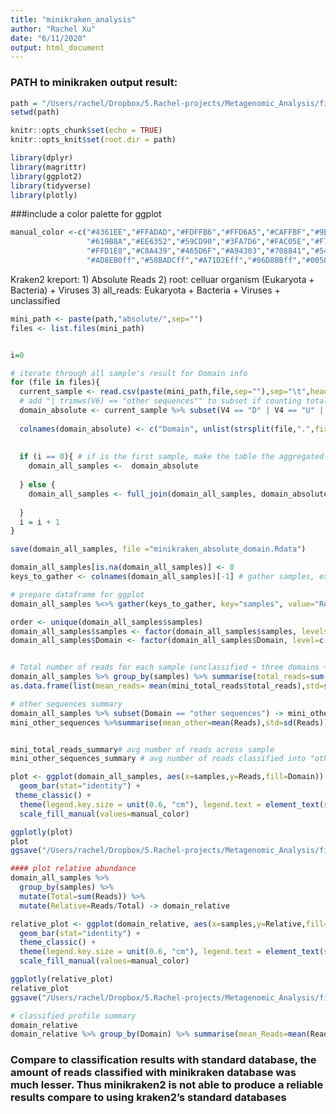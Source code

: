 ```yaml
---
title: "minikraken_analysis"
author: "Rachel Xu"
date: "6/11/2020"
output: html_document
---
```

### PATH to minikraken output result:
```r
path = "/Users/rachel/Dropbox/5.Rachel-projects/Metagenomic_Analysis/final_analysis/kraken2/minikraken/"
setwd(path)
```

```r
knitr::opts_chunk$set(echo = TRUE)
knitr::opts_knit$set(root.dir = path)
```

```r
library(dplyr)
library(magrittr)
library(ggplot2)
library(tidyverse)
library(plotly)
```
###include a color palette for ggplot
```r
manual_color <-c("#4361EE","#FFADAD","#FDFFB6","#FFD6A5","#CAFFBF","#9BF6FF","#A0C4FF","#BDB2FF","#FFC6FF","#233D4D","#FE7F2D","#FCCA46","#A1C181",
                 "#619B8A","#EE6352","#59CD90","#3FA7D6","#FAC05E","#F79D84","#50514F","#F25F5C","#FFE066","#247BA0","#70C1B3",
                 "#FFD1E8","#C8A439","#465D6F","#A94303","#708841","#540D6E","#EE4266","#FFD23F","#3BCEAC","#0EAD69","#E3AB00ff","#D1DED3ff",
                 "#AD8EB0ff","#58BADCff","#A71D2Eff","#86D8BBff","#0050ADff","#97CBF0ff","#67A280ff","#F20089","#41EAD4","#FBFF12","#54478C","#F94144","#80B918","#FEE440")

```

Kraken2 kreport:
    1) Absolute Reads
    2) root: celluar organism (Eukaryota + Bacteria) + Viruses
    3) all_reads: Eukaryota + Bacteria + Viruses + unclassified 
```r
mini_path <- paste(path,"absolute/",sep="")
files <- list.files(mini_path)


i=0

# iterate through all sample's result for Domain info
for (file in files){
  current_sample <- read.csv(paste(mini_path,file,sep=""),sep="\t",header=FALSE)
  # add "| trimws(V6) == "other sequences"" to subset if counting total number of reads
  domain_absolute <- current_sample %>% subset(V4 == "D" | V4 == "U" | trimws(V6) == "other sequences") %>% mutate(trimed = trimws(V6))  %>% select(c(trimed,V2))
  
  colnames(domain_absolute) <- c("Domain", unlist(strsplit(file,".",fixed = TRUE))[1])
  
  
  if (i == 0){ # if is the first sample, make the table the aggregated data table
    domain_all_samples <-  domain_absolute
    
  } else {
    domain_all_samples <- full_join(domain_all_samples, domain_absolute,by="Domain")
    
  }
  i = i + 1
}

save(domain_all_samples, file ="minikraken_absolute_domain.Rdata")

domain_all_samples[is.na(domain_all_samples)] <- 0
keys_to_gather <- colnames(domain_all_samples)[-1] # gather samples, exclude "Domain" from colnames

# prepare dataframe for ggplot
domain_all_samples %<>% gather(keys_to_gather, key="samples", value="Reads")

order <- unique(domain_all_samples$samples)
domain_all_samples$samples <- factor(domain_all_samples$samples, levels = c("R22_K","R26_K","R27_K","R28_K","R22_L","R26_L","R27_L","R28_L","R22_S","R26_S","R27_S","R28_S"))
domain_all_samples$Domain <- factor(domain_all_samples$Domain, level=c("unclassified","Eukaryota","Bacteria","Viruses","Archaea", "other sequences"))


# Total number of reads for each sample (unclassified + three domains + other sequences)
domain_all_samples %>% group_by(samples) %>% summarise(total_reads=sum(Reads)) -> mini_total_reads
as.data.frame(list(mean_reads= mean(mini_total_reads$total_reads),std=sd(mini_total_reads$total_reads))) -> mini_total_reads_summary# avg number of reads across sample

# other sequences summary
domain_all_samples %>% subset(Domain == "other sequences") -> mini_other_sequences
mini_other_sequences %>%summarise(mean_other=mean(Reads),std=sd(Reads)) -> mini_other_sequences_summary


mini_total_reads_summary# avg number of reads across sample
mini_other_sequences_summary # avg number of reads classified into "other sequences"

```

```r

plot <- ggplot(domain_all_samples, aes(x=samples,y=Reads,fill=Domain)) +
  geom_bar(stat="identity") + 
 theme_classic() +
  theme(legend.key.size = unit(0.6, "cm"), legend.text = element_text(size=12),legend.title = element_text(size=12,face="bold"), axis.text.y = element_text(face="bold", size=10),axis.title = element_blank(), axis.text.x= element_blank(),legend.position="none") +
  scale_fill_manual(values=manual_color)

ggplotly(plot)
plot
ggsave("/Users/rachel/Dropbox/5.Rachel-projects/Metagenomic_Analysis/final_analysis/kraken2/Plots/Absolute/kraken2_mini_domain.png",width=8,height=6)

#### plot relative abundance 
domain_all_samples %>%
  group_by(samples) %>%
  mutate(Total=sum(Reads)) %>%
  mutate(Relative=Reads/Total) -> domain_relative

relative_plot <- ggplot(domain_relative, aes(x=samples,y=Relative,fill=Domain)) +
  geom_bar(stat="identity") + 
  theme_classic() +
  theme(legend.key.size = unit(0.6, "cm"), legend.text = element_text(size=12),legend.title = element_text(size=12,face="bold"), axis.text.y = element_text(face="bold", size=10),axis.title = element_blank(), axis.text.x= element_blank(),legend.position="none") +
  scale_fill_manual(values=manual_color)

ggplotly(relative_plot)
relative_plot
ggsave("/Users/rachel/Dropbox/5.Rachel-projects/Metagenomic_Analysis/final_analysis/kraken2/Plots/Relative/kraken2_mini_domain_rel.png",width=8,height=6)

# classified profile summary 
domain_relative
domain_relative %>% group_by(Domain) %>% summarise(mean_Reads=mean(Reads), std_Reads=sd(Reads), mean_percentage=mean(Relative), std_percentage=sd(Relative))
```

### Compare to classification results with standard database, the amount of reads classified with minikraken database was much lesser. Thus minikraken2 is not able to produce a reliable results compare to using kraken2's standard databases